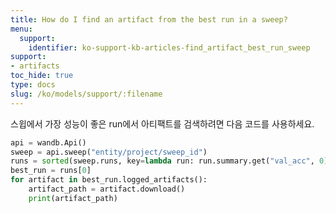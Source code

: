 ```yaml
---
title: How do I find an artifact from the best run in a sweep?
menu:
  support:
    identifier: ko-support-kb-articles-find_artifact_best_run_sweep
support:
- artifacts
toc_hide: true
type: docs
slug: /ko/models/support/:filename
---
```


스윕에서 가장 성능이 좋은 run에서 아티팩트를 검색하려면 다음 코드를 사용하세요.

```python
api = wandb.Api()
sweep = api.sweep("entity/project/sweep_id")
runs = sorted(sweep.runs, key=lambda run: run.summary.get("val_acc", 0), reverse=True)
best_run = runs[0]
for artifact in best_run.logged_artifacts():
    artifact_path = artifact.download()
    print(artifact_path)
```
